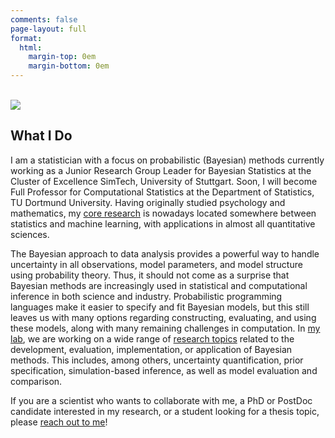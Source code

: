 ```yaml
---
comments: false
page-layout: full
format:
  html: 
    margin-top: 0em
    margin-bottom: 0em
---
```


::: {.grid}

::: {.g-col-12 .g-col-md-3}
<br /> 
![](images/paul-buerkner-round.png){fig-alt="A portrait of the website author, Paul Bürkner."}
:::

::: {.g-col-12 .g-col-md-9}
## What I Do

<!-- TODO: add more internal and external links -->

I am a statistician with a focus on probabilistic (Bayesian) methods currently working as a Junior Research Group Leader for Bayesian Statistics at the Cluster of Excellence SimTech, University of Stuttgart. Soon, I will become Full Professor for Computational Statistics at the Department of Statistics, TU Dortmund University. Having originally studied psychology and mathematics, my [core research](../research/) is nowadays located somewhere between statistics and machine learning, with applications in almost all quantitative sciences.

:::
:::

The Bayesian approach to data analysis provides a powerful way to handle uncertainty in all observations, model parameters, and model structure using probability theory. Thus, it should not come as a surprise that Bayesian methods are increasingly used in statistical and computational inference in both science and industry. Probabilistic programming languages make it easier to specify and fit Bayesian models, but this still leaves us with many options regarding constructing, evaluating, and using these models, along with many remaining challenges in computation. In [my lab](../lab), we are working on a wide range of [research topics](../research/) related to the development, evaluation, implementation, or application of Bayesian methods. This includes, among others, uncertainty quantification, prior specification, simulation-based inference, as well as model evaluation and comparison. 

If you are a scientist who wants to collaborate with me, a PhD or PostDoc candidate interested in my research, or a student looking for a thesis topic, please [reach out to me](mailto:paul.buerkner@gmail.com)! 

<!-- TODO: include a paragraph about brms? -->
